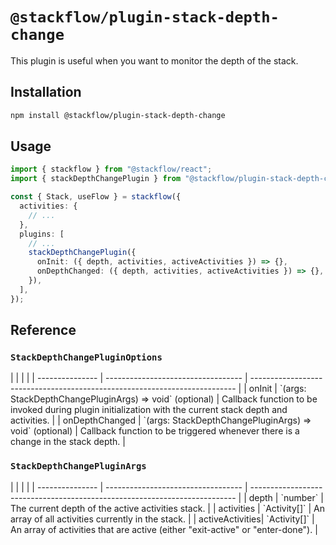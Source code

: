 
# `@stackflow/plugin-stack-depth-change`

This plugin is useful when you want to monitor the depth of the stack.

## Installation

```bash npm2bun copy
npm install @stackflow/plugin-stack-depth-change
```

## Usage

```ts showLineNumbers filename="stackflow.ts" copy
import { stackflow } from "@stackflow/react";
import { stackDepthChangePlugin } from "@stackflow/plugin-stack-depth-change";

const { Stack, useFlow } = stackflow({
  activities: {
    // ...
  },
  plugins: [
    // ...
    stackDepthChangePlugin({
      onInit: ({ depth, activities, activeActivities }) => {},
      onDepthChanged: ({ depth, activities, activeActivities }) => {},
    }),
  ],
});
```

## Reference
### `StackDepthChangePluginOptions`
<APITable>
|                 |                                    |                                                                            |
| --------------- | ---------------------------------- | -------------------------------------------------------------------------- |
| onInit          | `(args: StackDepthChangePluginArgs) => void` (optional) | Callback function to be invoked during plugin initialization with the current stack depth and activities. |
| onDepthChanged  | `(args: StackDepthChangePluginArgs) => void` (optional) | Callback function to be triggered whenever there is a change in the stack depth. |
</APITable>

### `StackDepthChangePluginArgs`
<APITable>
|                 |                                    |                                                                            |
| --------------- | ---------------------------------- | -------------------------------------------------------------------------- |
| depth           | `number`                           | The current depth of the active activities stack.                          |
| activities      | `Activity[]`                       | An array of all activities currently in the stack.                         |
| activeActivities| `Activity[]`                       | An array of activities that are active (either "exit-active" or "enter-done"). |
</APITable>